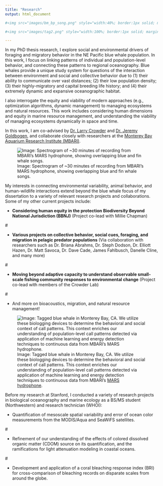 ```yaml
---
title: "Research"
output: html_document

#<img src="images/bm_bp_song.png" style="width:40%; border:1px solid; margin-right: 20px" align="left">

#<img src="images/tag2.png" style="width:100%; border:1px solid; margin-right: 20px" align="left">

---
```


<style>
p.caption {
  font-size: 0.8em;
}
</style>

<link rel="stylesheet" href="styles.css" type="text/css">

In my PhD thesis research, I explore social and environmental drivers of foraging and migratory behavior in the NE Pacific blue whale population. In this work, I focus on linking patterns of individual and population-level behavior, and connecting these patterns to regional oceanography. Blue whales provide a unique study system for questions of the interaction between environment and social and collective behavior due to (1) their ability to communicate over vast distances; (2) their low population density; (3) their highly-migratory and capital breeding life history; and (4) their extremely dynamic and expansive oceanographic habitat. 

I also interrogate the equity and viability of modern approaches (e.g., optimization algorithms, dynamic management) to managing ecosystems and natural resources. This work includes considering human dimensions and equity in marine resource management, and understanding the viability of managing ecosystems dynamically in space and time.

In this work, I am co-advised by [Dr. Larry Crowder](https://crowderlab.stanford.edu/) and [Dr. Jeremy Goldbogen](https://goldbogen.stanford.edu/), and collaborate closely with researchers at the [Monterey Bay Aquarium Research Institute (MBARI)](https://www.mbari.org/technology/solving-challenges/persistent-presence/mars-hydrophone/).


![Image: Spectrogram of ~30 minutes of recording from MBARI's MARS hydrophone, showing overlapping blue and fin whale songs. \label{figurelabel}](images/bm_bp_song.png)

My interests in connecting environmental variability, animal behavior, and human-wildlife interactions extend beyond the blue whale focus of my dissertation to a variety of relevant research projects and collaborations. Some of my other current projects include:


* __Considering human equity in the protection Biodiversity Beyond National Jurisdiction (BBNJ)__
(Project co-lead with Millie Chapman)
  
#\newline  

* __Various projects on collective behavior, social cues, foraging, and migration in pelagic predator populations__ (Via collaboration with researchers such as Dr. Briana Abrahms, Dr. Steph Dodson, Dr. Elliott Hazen, Dr. Matt Savoca, Dr. Dave Cade, James Fahlbusch, Danelle Cline, and many more)
    
#\newline

* __Moving beyond adaptive capacity to understand observable small-scale fishing community responses to environmental change__ (Project co-lead with members of the Crowder Lab)

#\newline 

* And more on bioacoustics, migration, and natural resource management!

![Image: Tagged blue whale in Monterey Bay, CA. We utilize these biologging devices to determine the behavioral and social context of call patterns. This context enriches our understanding of population-level call patterns detected via application of machine learning and energy detection techniques to continuous data from MBARI's [MARS hydrophone](https://www.mbari.org/at-sea/cabled-observatory/mars-science-experiments/mars-hydrophone-data/).\label{figurelabel}](images/tag2.png)

Before my research at Stanford, I conducted a variety of research projects in biological oceanography and marine ecology as a BS/MS student (Northwestern) and research technician (WHOI):

* Quantification of mesoscale spatial variability and error of ocean color measurements from the MODIS/Aqua and SeaWiFS satellites.

#\newline 

* Refinement of our understanding of the effects of colored dissolved organic matter (CDOM) source on its quantification, and the ramifications for light attenuation modeling in coastal oceans.

#\newline 

* Development and application of a coral bleaching response index (BRI) for cross-comparison of bleaching records on disparate scales from around the globe.